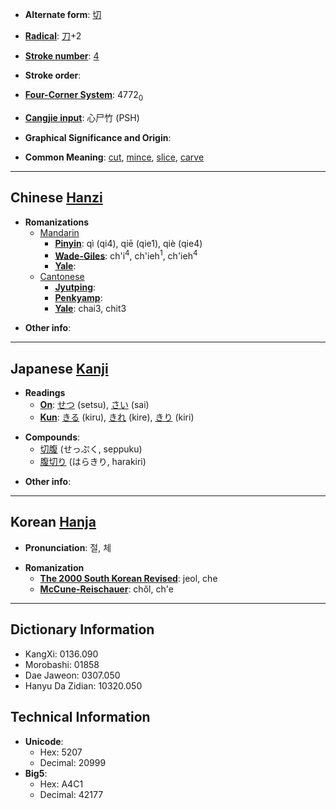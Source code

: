 * '''Alternate form''': [[切]]

* '''[[Wiktionary:Chinese radical index| Radical]]''': [[Wiktionary:Chinese radical index 刀|刀]]+2

* '''[[Wiktionary:Chinese total strokes index|Stroke number]]''': [[Wiktionary:Chinese total strokes index 4|4]]

* '''Stroke order''': 

* '''[[Wiktionary:Chinese four corner index|Four-Corner System]]''': 4772<sub>0</sub>

* '''[[Wiktionary:Chinese Cangjie index|Cangjie input]]''': 心尸竹 (PSH)

* '''Graphical Significance and Origin''': 

* '''Common Meaning''': [[cut]], [[mince]], [[slice]], [[carve]]

----

== Chinese [[Hanzi]] ==

* '''Romanizations'''
** [[Mandarin]]
*** '''[[Pinyin]]''': qì (qi4), qiē (qie1), qiè (qie4)
*** '''[[Wade-Giles]]''': ch'i<sup>4</sup>, ch'ieh<sup>1</sup>, ch'ieh<sup>4</sup>
*** '''[[Yale]]''': 
**[[Cantonese]]
***'''[[Jyutping]]''':
***'''[[Penkyamp]]''': 
***'''[[Yale]]''': chai3, chit3

* '''Other info''': 

----

== Japanese [[Kanji]] ==

* '''Readings'''
** '''[[On]]''': [[せつ]] (setsu), [[さい]] (sai)
** '''[[Kun]]''': [[きる]] (kiru), [[きれ]] (kire), [[きり]] (kiri)

* '''Compounds''':
**[[切腹]] (せっぷく, seppuku)
**[[腹切り]] (はらきり, harakiri)

* '''Other info''':  

----

== Korean [[Hanja]] ==

* '''Pronunciation''': 절, 체

* '''Romanization'''
** '''[[The 2000 South Korean Revised Romanization|The 2000 South Korean Revised]]''': jeol, che
** '''[[McCune-Reischauer]]''': chŏl, ch'e

----

== Dictionary Information ==

* KangXi: 0136.090
* Morobashi: 01858
* Dae Jaweon: 0307.050
* Hanyu Da Zidian: 10320.050

== Technical Information ==

* '''Unicode''':
** Hex: 5207
** Decimal: 20999
* '''Big5''':
** Hex: A4C1
** Decimal: 42177